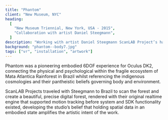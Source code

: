```yaml
---
title: "Phantom"
client: "New Museum, NYC"
heading:
  [
    "New Museum Triennial, New York, USA - 2015",
    "Collaboration with artist Daniel Steegmann",
  ]
description: "Working with artist Daniel Steegmann ScanLAB Project’s have installed a new immersive experience at the New Museum, New York. Utilising the Oculus Development Kit2, visitors are invited to transport their senses to the dense Brazilian Rainforest."
background: "phantom--body7.jpg"
tags: ["vr", "installation", "artwork"]
---
```



Phantom was a pioneering embodied 6DOF experience for Oculus DK2, connecting the physical and psychological within the fragile ecosystem of Mata Atlantica Rainforest in Brazil whilst referencing the indigenous cosmologies and their pantheistic beliefs governing body and environment.

ScanLAB Projects traveled with Steegmann to Brazil to scan the forest and create a beautiful, precise digital forest, rendered with their original realtime engine that supported motion tracking before system and SDK functionality existed, developing the studio’s belief that holding spatial data in an embodied state amplifies the artistic intent of the work.

<ImageMagic
  href="phantom--body2.jpg"
  caption=""
/>
<ImageMagic
  href="phantom--body3.jpg"
  caption=""
/>
<InlineImages>
  <ImageMagic
    href="phantom--body1.jpg"
    caption=""
  />
  <ImageMagic
    href="phantom--body4.jpg"
    caption=""
  />
</InlineImages>
<ImageMagic
  href="phantom--body5.jpg"
  caption=""
/>
<ImageMagic
  href="phantom--body6.jpg"
  caption=""
/>
